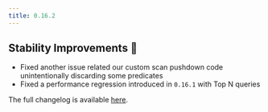 ```yaml
---
title: 0.16.2
---
```


## Stability Improvements 💪

- Fixed another issue related our custom scan pushdown code unintentionally discarding some predicates
- Fixed a performance regression introduced in `0.16.1` with Top N queries

The full changelog is available [here](https://github.com/paradedb/paradedb/releases/tag/v0.16.2).

